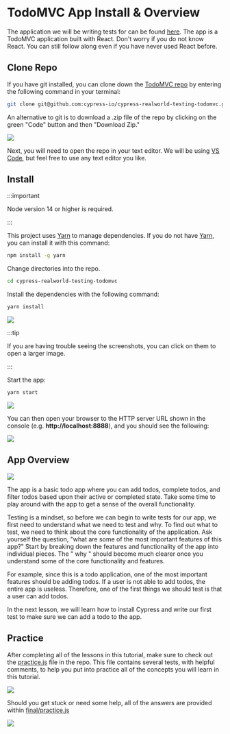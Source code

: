 # TodoMVC App Install & Overview

The application we will be writing tests for can be found [here](https://github.com/cypress-io/cypress-realworld-testing-todomvc). The app is a TodoMVC application built with React. Don't worry if you do not know React. You can still follow along even if you have never used React before.

## Clone Repo

If you have git installed, you can clone down the [TodoMVC repo](https://github.com/cypress-io/cypress-realworld-testing-todomvc) by entering the following command in your terminal:

```bash
git clone git@github.com:cypress-io/cypress-realworld-testing-todomvc.git
```

An alternative to git is to download a .zip file of the repo by clicking on the green "Code" button and then "Download Zip."

![](/images/testing-your-first-application/todomvc-app-install-and-overview/Screen_Shot_2021-10-21_at_10.13.11-AM.png)

Next, you will need to open the repo in your text editor. We will be using [VS Code](https://code.visualstudio.com/), but feel free to use any text editor you like.

## Install

:::important

Node version 14 or higher is required.

:::

This project uses [Yarn](https://yarnpkg.com/) to manage dependencies. If you do not have [Yarn](https://yarnpkg.com/), you can install it with this command:

```bash
npm install -g yarn
```

Change directories into the repo.

```bash
cd cypress-realworld-testing-todomvc
```

Install the dependencies with the following command:

```bash
yarn install
```

![](/images/testing-your-first-application/todomvc-app-install-and-overview/Screen_Shot_2021-09-17_at_10.13.32_AM.png)

:::tip

If you are having trouble seeing the screenshots, you can click on them to open a larger image.

:::

Start the app:

```bash
yarn start
```

![](/images/testing-your-first-application/todomvc-app-install-and-overview/Screen_Shot_2021-09-17_at_10.13.44_AM.png)

You can then open your browser to the HTTP server URL shown in the console (e.g. **http://localhost:8888**), and you should see the following:

![](/images/testing-your-first-application/todomvc-app-install-and-overview/Screen_Shot_2021-06-24_at_1.08.11_PM.png)

## App Overview

![](/images/testing-your-first-application/todomvc-app-install-and-overview/Screen_Shot_2021-06-24_at_1.14.12_PM.png)

The app is a basic todo app where you can add todos, complete todos, and filter todos based upon their active or completed state. Take some time to play around with the app to get a sense of the overall functionality.

Testing is a mindset, so before we can begin to write tests for our app, we first need to understand what we need to test and why. To find out what to test, we need to think about the core functionality of the application. Ask yourself the question, "what are some of the most important features of this app?" Start by breaking down the features and functionality of the app into individual pieces. The " why " should become much clearer once you understand some of the core functionality and features.

For example, since this is a todo application, one of the most important features should be adding todos. If a user is not able to add todos, the entire app is useless. Therefore, one of the first things we should test is that a user can add todos.

In the next lesson, we will learn how to install Cypress and write our first test to make sure we can add a todo to the app.

## Practice

After completing all of the lessons in this tutorial, make sure to check out the [practice.js](https://github.com/cypress-io/cypress-realworld-testing-todomvc/blob/master/cypress/integration/practice/practice.spec.js) file in the repo. This file contains several tests, with helpful comments, to help you put into practice all of the concepts you will learn in this tutorial.

![](/images/testing-your-first-application/todomvc-app-install-and-overview/practice.png)

Should you get stuck or need some help, all of the answers are provided within [final/practice.js](https://github.com/cypress-io/cypress-realworld-testing-todomvc/blob/master/cypress/integration/final/practice.spec.js)

![](/images/testing-your-first-application/todomvc-app-install-and-overview/final-practice.png)
